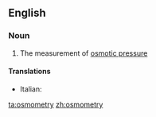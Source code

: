 ==English==

===Noun===
{{en-noun|-}}

#{{physics|chemistry}} The measurement of [[osmotic pressure]]

====Translations====
{{top}}
* Italian: {{t-|it|osmometria|f}}
{{mid}}

{{bottom}}

[[ta:osmometry]]
[[zh:osmometry]]